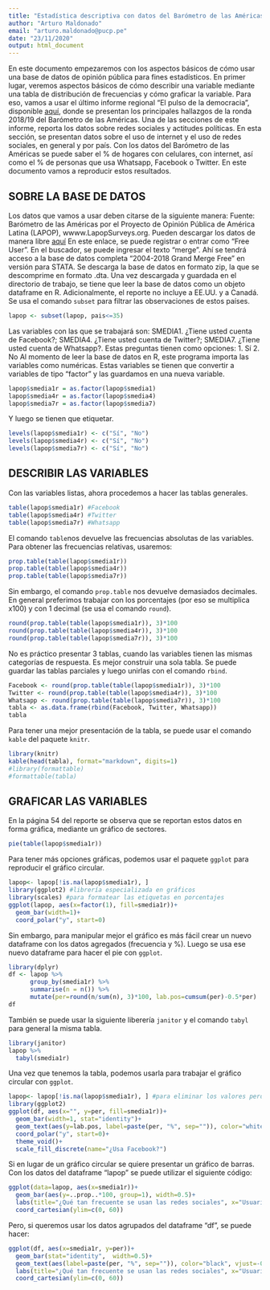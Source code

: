 ```yaml
---
title: "Estadística descriptiva con datos del Barómetro de las Américas por LAPOP (1)"
author: "Arturo Maldonado"
email: "arturo.maldonado@pucp.pe"
date: "23/11/2020"
output: html_document
---
```

En este documento empezaremos con los aspectos básicos de cómo usar una base de datos de opinión pública para fines estadísticos.
En primer lugar, veremos aspectos básicos de cómo describir una variable mediante una tabla de distribución de frecuencias y cómo graficar la variable. Para eso, vamos a usar el último informe regional "El pulso de la democracia", disponible [aquí](https://www.vanderbilt.edu/lapop/ab2018/2018-19_AmericasBarometer_Regional_Report_Spanish_W_03.27.20.pdf), donde se presentan los principales hallazgos de la ronda 2018/19 del Barómetro de las Américas. 
Una de las secciones de este informe, reporta los datos sobre redes sociales y actitudes políticas. En esta sección, se presentan datos sobre el uso de internet y el uso de redes sociales, en general y por país. Con los datos del Barómetro de las Américas se puede saber el % de hogares con celulares, con internet, así como el % de personas que usa Whatsapp, Facebook o Twitter. En este documento vamos a reproducir estos resultados.

## SOBRE LA BASE DE DATOS
Los datos que vamos a usar deben citarse de la siguiente manera:
Fuente: Barómetro de las Américas por el Proyecto de Opinión Pública de América Latina (LAPOP), wwww.LapopSurveys.org.
Pueden descargar los datos de manera libre  [aquí](http://datasets.americasbarometer.org/database/login.php)
En este enlace, se puede registrar o entrar como "Free User". En el buscador, se puede ingresar el texto "merge". Ahí se tendrá acceso a la base de datos completa "2004-2018 Grand Merge Free" en versión para STATA. Se descarga la base de datos en formato zip, la que se descomprime en formato .dta.
Una vez descargada y guardada en el directorio de trabajo, se tiene que leer la base de datos como un objeto dataframe en R. Adicionalmente, el reporte no incluye a EE.UU. y a Canadá. Se usa el comando `subset` para filtrar las observaciones de estos países.

```r
lapop <- subset(lapop, pais<=35)
```

Las variables con las que se trabajará son: SMEDIA1. ¿Tiene usted cuenta de Facebook?; SMEDIA4. ¿Tiene usted cuenta de Twitter?; SMEDIA7. ¿Tiene usted cuenta de Whatsapp?. Estas preguntas tienen como opciones:
1. Sí
2. No
Al momento de leer la base de datos en R, este programa importa las variables como numéricas. Estas variables se tienen que convertir a variables de tipo "factor" y las guardamos en una nueva variable.
```r
lapop$smedia1r = as.factor(lapop$smedia1)
lapop$smedia4r = as.factor(lapop$smedia4)
lapop$smedia7r = as.factor(lapop$smedia7)
```

Y luego se tienen que etiquetar.
```r
levels(lapop$smedia1r) <- c("Sí", "No")
levels(lapop$smedia4r) <- c("Sí", "No")
levels(lapop$smedia7r) <- c("Sí", "No")
```

## DESCRIBIR LAS VARIABLES

Con las variables listas, ahora procedemos a hacer las tablas generales.
```r
table(lapop$smedia1r) #Facebook
table(lapop$smedia4r) #Twitter
table(lapop$smedia7r) #Whatsapp
```

El comando `table`nos devuelve las frecuencias absolutas de las variables. Para obtener las frecuencias relativas, usaremos:
```r
prop.table(table(lapop$smedia1r))
prop.table(table(lapop$smedia4r))
prop.table(table(lapop$smedia7r))
```

Sin embargo, el comando `prop.table` nos devuelve demasiados decimales. En general preferimos trabajar con los porcentajes (por eso se multiplica x100) y con 1 decimal (se usa el comando `round`).
```r
round(prop.table(table(lapop$smedia1r)), 3)*100
round(prop.table(table(lapop$smedia4r)), 3)*100
round(prop.table(table(lapop$smedia7r)), 3)*100
```

No es práctico presentar 3 tablas, cuando las variables tienen las mismas categorías de respuesta. Es mejor construir una sola tabla. Se puede guardar las tablas parciales y luego unirlas con el comando `rbind`.
```r
Facebook <- round(prop.table(table(lapop$smedia1r)), 3)*100
Twitter <- round(prop.table(table(lapop$smedia4r)), 3)*100
Whatsapp <- round(prop.table(table(lapop$smedia7r)), 3)*100
tabla <- as.data.frame(rbind(Facebook, Twitter, Whatsapp))
tabla
```

Para tener una mejor presentación de la tabla, se puede usar el comando `kable` del paquete `knitr`.
```r
library(knitr)
kable(head(tabla), format="markdown", digits=1)
#library(formattable)
#formattable(tabla)
```

## GRAFICAR LAS VARIABLES

En la página 54 del reporte se observa que se reportan estos datos en forma gráfica, mediante un gráfico de sectores.
```r
pie(table(lapop$smedia1r))
```

Para tener más opciones gráficas, podemos usar el paquete `ggplot` para reproducir el gráfico circular.
```r
lapop<- lapop[!is.na(lapop$smedia1r), ]
library(ggplot2) #librería especializada en gráficos
library(scales) #para formatear las etiquetas en porcentajes
ggplot(lapop, aes(x=factor(1), fill=smedia1r))+
  geom_bar(width=1)+
  coord_polar("y", start=0)
```

Sin embargo, para manipular mejor el gráfico es más fácil crear un nuevo dataframe con los datos agregados (frecuencia y %). Luego se usa ese nuevo dataframe para hacer el pie con `ggplot`.
```r
library(dplyr)
df <- lapop %>%
      group_by(smedia1r) %>% 
      summarise(n = n()) %>%
      mutate(per=round(n/sum(n), 3)*100, lab.pos=cumsum(per)-0.5*per)
df
```

También se puede usar la siguiente liberería `janitor` y el comando `tabyl` para general la misma tabla.
```r
library(janitor)
lapop %>%
  tabyl(smedia1r)
```

Una vez que tenemos la tabla, podemos usarla para trabajar el gráfico circular con `ggplot`.
```r
lapop<- lapop[!is.na(lapop$smedia1r), ] #para eliminar los valores perdidos
library(ggplot2)
ggplot(df, aes(x="", y=per, fill=smedia1r))+
  geom_bar(width=1, stat="identity")+
  geom_text(aes(y=lab.pos, label=paste(per, "%", sep="")), color="white")+
  coord_polar("y", start=0)+
  theme_void()+
  scale_fill_discrete(name="¿Usa Facebook?")
```

Si en lugar de un gráfico circular se quiere presentar un gráfico de barras. Con los datos del dataframe "lapop" se puede utilizar el siguiente código:
```r
ggplot(data=lapop, aes(x=smedia1r))+
  geom_bar(aes(y=..prop..*100, group=1), width=0.5)+
  labs(title="¿Qué tan frecuente se usan las redes sociales", x="Usuario de Facebook", y="Porcentaje", caption="Barómetro de las Américas por LAPOP, 2018/19")+
  coord_cartesian(ylim=c(0, 60))
```

Pero, si queremos usar los datos agrupados del dataframe "df", se puede hacer:
```r
ggplot(df, aes(x=smedia1r, y=per))+
  geom_bar(stat="identity",  width=0.5)+
  geom_text(aes(label=paste(per, "%", sep="")), color="black", vjust=-0.5)+
  labs(title="¿Qué tan frecuente se usan las redes sociales", x="Usuario de Facebook", y="Porcentaje", caption="Barómetro de las Américas por LAPOP, 2018/19")+
  coord_cartesian(ylim=c(0, 60))
```
